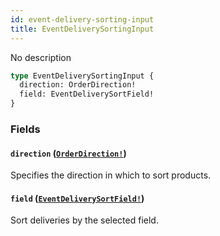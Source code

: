 ```yaml
---
id: event-delivery-sorting-input
title: EventDeliverySortingInput
---
```


No description

```graphql
type EventDeliverySortingInput {
  direction: OrderDirection!
  field: EventDeliverySortField!
}
```

### Fields

#### `direction` ([`OrderDirection!`](../../../developer/api-reference/enums/order-direction))

Specifies the direction in which to sort products.

#### `field` ([`EventDeliverySortField!`](../../../developer/api-reference/enums/event-delivery-sort-field))

Sort deliveries by the selected field.
